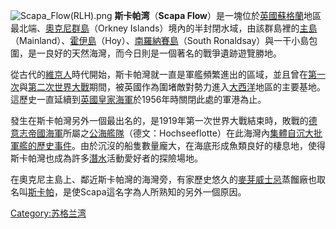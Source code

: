 {{unreferenced|time=2020-02-12T01:35:24+00:00}}
{{Location map
|Scotland
|label=斯卡帕灣
|lat_deg=58|lat_min=54 | lat_dir = N
|lon_deg=3|lon_min=03 | lon_dir = W
|position=left
|width=250
|float=right
|mark=Cercle rouge 100%.svg
|marksize=20
|caption=斯卡帕灣的位置}}
[[File:Scapa_Flow(RLH).png|thumb]]
'''斯卡帕湾'''（'''Scapa Flow'''）是一塊位於[[英國|英國]][[蘇格蘭|蘇格蘭]]地區最北端、[[奧克尼群島|奧克尼群島]]（Orkney Islands）境內的半封閉水域，由該群島裡的[[主島_(奧克尼群島)|主島]]（Mainland）、[[霍伊島|霍伊島]]（Hoy）、[[南羅納賽島|南羅納賽島]]（South Ronaldsay）與一干小島包圍，是一良好的天然海灣，而今日則是一個著名的戰爭遺跡遊覽勝地。

從古代的[[維京人|維京人]]時代開始，斯卡帕灣就一直是軍艦頻繁進出的區域，並且曾在[[第一次世界大戰|第一次]]與[[第二次世界大戰|第二次世界大戰]]期間，被英國作為圍堵敵對勢力進入[[大西洋|大西洋]]地區的主要基地。這歷史一直延續到[[英國皇家海軍|英國皇家海軍]]於1956年時關閉此處的軍港為止。

發生在斯卡帕灣另外一個最出名的，是1919年第一次世界大戰結束時，敗戰的[[德意志帝國海軍|德意志帝國海軍]]所屬之[[公海艦隊|公海艦隊]]（德文：Hochseeflotte）在此海灣內[[公海艦隊自沉事件|集體自沉大批軍艦的歷史事件]]。由於沉沒的船隻數量龐大，在海底形成魚類良好的棲息地，使得斯卡帕灣也成為許多[[潛水|潛水]]活動愛好者的探險場地。

在奧克尼主島上、鄰近斯卡帕灣的海灣旁，有家歷史悠久的[[單一麥芽蘇格蘭威士忌|麥芽威士忌]]蒸餾廠也取名叫[[斯卡帕蒸餾廠|斯卡帕]]，是使Scapa這名字為人所熟知的另外一個原因。

{{Authority control}}
{{UK-geo-stub}}

[[Category:苏格兰湾|Category:苏格兰湾]]
